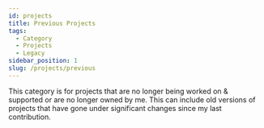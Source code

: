```yaml
---
id: projects
title: Previous Projects
tags:
  - Category
  - Projects
  - Legacy
sidebar_position: 1
slug: /projects/previous
---
```


This category is for projects that are no longer being worked on & supported or are no longer owned by me. This can include old versions of projects that have gone under significant changes since my last contribution.


<DocCardList />